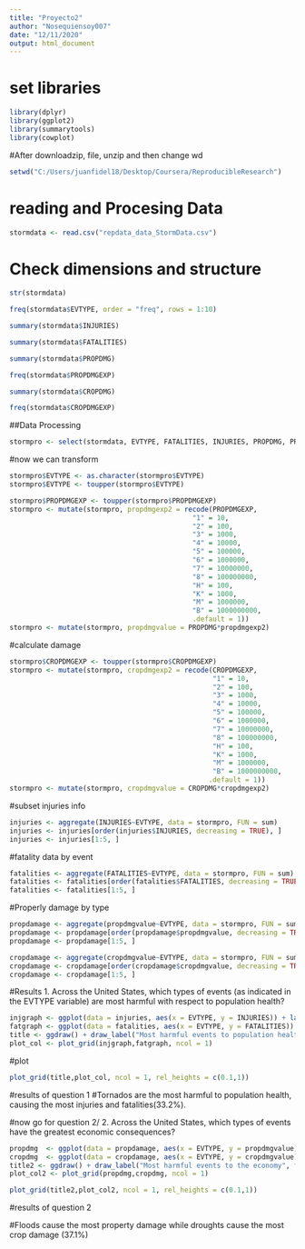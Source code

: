 ---
title: "Proyecto2"
author: "Nosequiensoy007"
date: "12/11/2020"
output: html_document
---
# set libraries

```{r}
library(dplyr)
library(ggplot2)
library(summarytools)
library(cowplot)
```


#After downloadzip, file, unzip and then change wd

```{r}
setwd("C:/Users/juanfidel18/Desktop/Coursera/ReproducibleResearch")
```

# reading and Procesing Data

```{r}
stormdata <- read.csv("repdata_data_StormData.csv")
```

# Check dimensions and structure
```{r}
str(stormdata)
```

```{r}
freq(stormdata$EVTYPE, order = "freq", rows = 1:10) 
```
```{r}
summary(stormdata$INJURIES)
```
```{r}
summary(stormdata$FATALITIES)
```

```{r}
summary(stormdata$PROPDMG)
```

```{r}
freq(stormdata$PROPDMGEXP)
```
```{r}
summary(stormdata$CROPDMG)
```

```{r}
freq(stormdata$CROPDMGEXP)
```

##Data Processing

```{r}
stormpro <- select(stormdata, EVTYPE, FATALITIES, INJURIES, PROPDMG, PROPDMGEXP, CROPDMG, CROPDMGEXP)
```

#now we can transform
```{r}
stormpro$EVTYPE <- as.character(stormpro$EVTYPE) 
stormpro$EVTYPE <- toupper(stormpro$EVTYPE)
```
```{r}
stormpro$PROPDMGEXP <- toupper(stormpro$PROPDMGEXP)
stormpro <- mutate(stormpro, propdmgexp2 = recode(PROPDMGEXP,
                                             "1" = 10,
                                             "2" = 100,
                                             "3" = 1000,
                                             "4" = 10000,
                                             "5" = 100000,
                                             "6" = 1000000,
                                             "7" = 10000000,
                                             "8" = 100000000,
                                             "H" = 100,
                                             "K" = 1000,
                                             "M" = 1000000,
                                             "B" = 1000000000,
                                             .default = 1)) 
stormpro <- mutate(stormpro, propdmgvalue = PROPDMG*propdmgexp2)
```
#calculate damage 

```{r}
stormpro$CROPDMGEXP <- toupper(stormpro$CROPDMGEXP)
stormpro <- mutate(stormpro, cropdmgexp2 = recode(CROPDMGEXP,  
                                                  "1" = 10,
                                                  "2" = 100,
                                                  "3" = 1000,
                                                  "4" = 10000,
                                                  "5" = 100000,
                                                  "6" = 1000000,
                                                  "7" = 10000000,
                                                  "8" = 100000000,
                                                  "H" = 100,
                                                  "K" = 1000,
                                                  "M" = 1000000,
                                                  "B" = 1000000000,
                                                 .default = 1))
stormpro <- mutate(stormpro, cropdmgvalue = CROPDMG*cropdmgexp2)
```
#subset injuries info

```{r}
injuries <- aggregate(INJURIES~EVTYPE, data = stormpro, FUN = sum) 
injuries <- injuries[order(injuries$INJURIES, decreasing = TRUE), ] 
injuries <- injuries[1:5, ] 
```
#fatality data by event


```{r}
fatalities <- aggregate(FATALITIES~EVTYPE, data = stormpro, FUN = sum) 
fatalities <- fatalities[order(fatalities$FATALITIES, decreasing = TRUE), ] 
fatalities <- fatalities[1:5, ]
```
#Properly damage by type
```{r}
propdamage <- aggregate(propdmgvalue~EVTYPE, data = stormpro, FUN = sum)
propdamage <- propdamage[order(propdamage$propdmgvalue, decreasing = TRUE), ]
propdamage <- propdamage[1:5, ]
```

```{r}
cropdamage <- aggregate(cropdmgvalue~EVTYPE, data = stormpro, FUN = sum)
cropdamage <- cropdamage[order(cropdamage$cropdmgvalue, decreasing = TRUE), ]
cropdamage <- cropdamage[1:5, ]
```

#Results
1. Across the United States, which types of events (as indicated in the EVTYPE variable) are most harmful with respect to population health?

```{r}
injgraph <- ggplot(data = injuries, aes(x = EVTYPE, y = INJURIES)) + labs(x="Event", y="Injuries") + geom_col() 
fatgraph <- ggplot(data = fatalities, aes(x = EVTYPE, y = FATALITIES)) + labs(x="Event", y="Fatalities") + geom_col()
title <- ggdraw() + draw_label("Most harmful events to population health", fontface = 'bold') + theme(plot.margin = margin(0,0,0,7))
plot_col <- plot_grid(injgraph,fatgraph, ncol = 1)
```
#plot
```{r}
plot_grid(title,plot_col, ncol = 1, rel_heights = c(0.1,1))
```
#results of question 1
#Tornados are the most harmful to population health, causing the most injuries and fatalities(33.2%).


#now go for question 2/ 
2. Across the United States, which types of events have the greatest economic consequences?

```{r}
propdmg  <- ggplot(data = propdamage, aes(x = EVTYPE, y = propdmgvalue)) + labs(x="Event", y="Property Damage") + geom_col() 
cropdmg  <- ggplot(data = cropdamage, aes(x = EVTYPE, y = cropdmgvalue)) + labs(x="Event", y="Crop Damage") + geom_col()
title2 <- ggdraw() + draw_label("Most harmful events to the economy", fontface = 'bold') + theme(plot.margin = margin(0,0,0,7))
plot_col2 <- plot_grid(propdmg,cropdmg, ncol = 1)
```

```{r}
plot_grid(title2,plot_col2, ncol = 1, rel_heights = c(0.1,1))
```

#results of question 2

#Floods cause the most property damage while droughts cause the most crop damage (37.1%)


